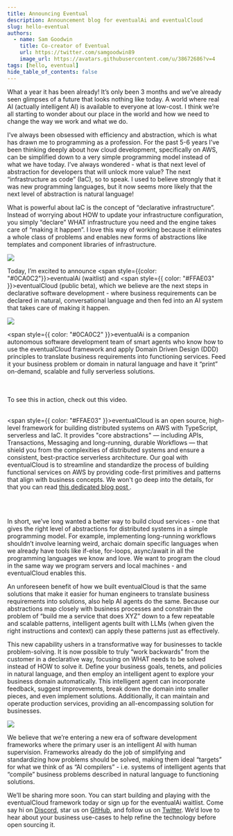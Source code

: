 ```yaml
---
title: Announcing Eventual
description: Announcement blog for eventualAi and eventualCloud
slug: hello-eventual
authors:
  - name: Sam Goodwin
    title: Co-creator of Eventual
    url: https://twitter.com/samgoodwin89
    image_url: https://avatars.githubusercontent.com/u/38672686?v=4
tags: [hello, eventual]
hide_table_of_contents: false
---
```


What a year it has been already! It’s only been 3 months and we’ve already seen glimpses of a future that looks nothing like today. A world where real AI (actually intelligent AI) is available to everyone at low-cost. I think we’re all starting to wonder about our place in the world and how we need to change the way we work and what we do.

I’ve always been obsessed with efficiency and abstraction, which is what has drawn me to programming as a profession. For the past 5-6 years I’ve been thinking deeply about how cloud development, specifically on AWS, can be simplified down to a very simple programming model instead of what we have today. I’ve always wondered - what is that next level of abstraction for developers that will unlock more value? The next “infrastructure as code” (IaC), so to speak. I used to believe strongly that it was new programming languages, but it now seems more likely that the next level of abstraction is natural language!

What is powerful about IaC is the concept of “declarative infrastructure”. Instead of worrying about HOW to update your infrastructure configuration, you simply “declare” WHAT infrastructure you need and the engine takes care of “making it happen”. I love this way of working because it eliminates a whole class of problems and enables new forms of abstractions like templates and component libraries of infrastructure.

![](../assets/desired-infra.png)

Today, I’m excited to announce <span style={{color: "#0CA0C2"}}>eventualAi</span> (waitlist) and <span style={{ color: "#FFAE03" }}>eventualCloud</span> (public beta), which we believe are the next steps in declarative software development - where business requirements can be declared in natural, conversational language and then fed into an AI system that takes care of making it happen.

![](../assets/desired-biz.png)

<span style={{ color: "#0CA0C2" }}>eventualAi</span> is a companion autonomous software
development team of smart agents who know how to use the eventualCloud framework
and apply Domain Driven Design (DDD) principles to translate business requirements
into functioning services. Feed it your business problem or domain in natural language
and have it “print” on-demand, scalable and fully serverless solutions.

<br />
<br />
To see this in action, check out this video.

<br />
<br />

<span style={{ color: "#FFAE03" }}>eventualCloud</span> is an open source, high-level
framework for building distributed systems on AWS with TypeScript, serverless and
IaC. It provides "core abstractions" — including APIs, Transactions, Messaging and
long-running, durable Workflows — that shield you from the complexities of distributed
systems and ensure a consistent, best-practice serverless architecture. Our goal
with eventualCloud is to streamline and standardize the process of building functional
services on AWS by providing code-first primitives and patterns that align with business
concepts. We won't go deep into the details, for that you can read <a href="https://docs.eventual.ai/blog/eventualCloud-part-1">
  this dedicated blog post
</a>
.

<br />
<br />

In short, we’ve long wanted a better way to build cloud services - one that gives the right level of abstractions for distributed systems in a simple programming model. For example, implementing long-running workflows shouldn’t involve learning weird, archaic domain specific languages when we already have tools like if-else, for-loops, async/await in all the programming languages we know and love. We want to program the cloud in the same way we program servers and local machines - and eventualCloud enables this.

An unforeseen benefit of how we built eventualCloud is that the same solutions that make it easier for human engineers to translate business requirements into solutions, also help AI agents do the same. Because our abstractions map closely with business processes and constrain the problem of “build me a service that does XYZ” down to a few repeatable and scalable patterns, intelligent agents built with LLMs (when given the right instructions and context) can apply these patterns just as effectively.

This new capability ushers in a transformative way for businesses to tackle problem-solving. It is now possible to truly “work backwards” from the customer in a declarative way, focusing on WHAT needs to be solved instead of HOW to solve it. Define your business goals, tenets, and policies in natural language, and then employ an intelligent agent to explore your business domain automatically. This intelligent agent can incorporate feedback, suggest improvements, break down the domain into smaller pieces, and even implement solutions. Additionally, it can maintain and operate production services, providing an all-encompassing solution for businesses.

![](../assets/eventual-how-it-works.png)

We believe that we’re entering a new era of software development frameworks where the primary user is an intelligent AI with human supervision. Frameworks already do the job of simplifying and standardizing how problems should be solved, making them ideal “targets” for what we think of as “AI compilers” - i.e. systems of intelligent agents that “compile” business problems described in natural language to functioning solutions.

We’ll be sharing more soon. You can start building and playing with the eventualCloud framework today or sign up for the eventualAi waitlist. Come say hi on [Discord](https://discord.gg/8hfnTn3QDT), star us on [GitHub](https://github.com/functionless/eventual), and follow us on [Twitter](https://twitter.com/EventualCloud). We’d love to hear about your business use-cases to help refine the technology before open sourcing it.
